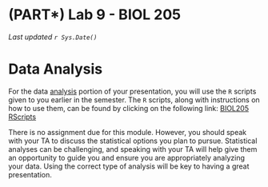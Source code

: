 # (PART\*) Lab 9 - BIOL 205 {-}

*Last updated `r Sys.Date()`*

# Data Analysis {-}

For the data <a href="https://ubco-biology.github.io/Procedures-and-Guidelines/glossary#Statistical-analysis">analysis</a> portion of your presentation, you will use the `R` scripts given to you earlier in the semester. The `R` scripts, along with instructions on how to use them, can be found by clicking on the following link: [BIOL205 RScripts](https://ubco-biology.github.io/BIOL-205-Lab-Manual/using-the-rscripts.html)

There is no assignment due for this module. However, you should speak with your TA to discuss the statistical options you plan to pursue. Statistical analyses can be challenging, and speaking with your TA will help give them an opportunity to guide you and ensure you are appropriately analyzing your data. Using the correct type of analysis will be key to having a great presentation.
